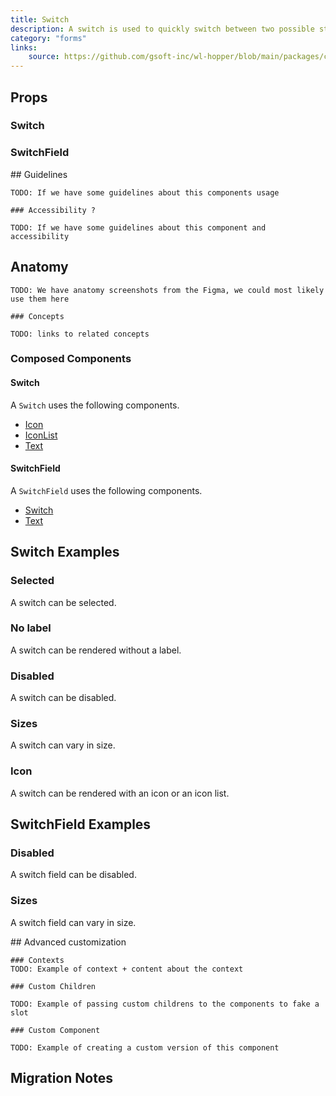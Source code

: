 ```yaml
---
title: Switch
description: A switch is used to quickly switch between two possible states.
category: "forms"
links:
    source: https://github.com/gsoft-inc/wl-hopper/blob/main/packages/components/src/switch/src/Switch.tsx
---
```


<Example src="switch/docs/switch/preview" isOpen />

## Props

### Switch

<PropTable component="Switch" />

### SwitchField

<PropTable component="SwitchField" />

<FeatureFlag flag="next">
    ## Guidelines

    TODO: If we have some guidelines about this components usage

    ### Accessibility ?

    TODO: If we have some guidelines about this component and accessibility
</FeatureFlag>

## Anatomy

<FeatureFlag flag="rc">

    TODO: We have anatomy screenshots from the Figma, we could most likely use them here

    ### Concepts

    TODO: links to related concepts
</FeatureFlag>

### Composed Components

#### Switch

A `Switch` uses the following components.

- [Icon](./Icon)
- [IconList](./IconList)
- [Text](./Text)

#### SwitchField

A `SwitchField` uses the following components.

- [Switch](#props-switch)
- [Text](./Text)

## Switch Examples

### Selected

A switch can be selected.

<Example src="switch/docs/switch/selected" />

### No label

A switch can be rendered without a label.

<Example src="switch/docs/switch/nolabel" />

### Disabled

A switch can be disabled.

<Example src="switch/docs/switch/disabled" />

### Sizes

A switch can vary in size.

<Example src="switch/docs/switch/sizes" />

### Icon

A switch can be rendered with an icon or an icon list.

<Example src="switch/docs/switch/icons" />

## SwitchField Examples

### Disabled

A switch field can be disabled.

<Example src="switch/docs/switchfield/disabled" />

### Sizes

A switch field can vary in size.

<Example src="switch/docs/switchfield/sizes" />

<FeatureFlag flag="next">
    ## Advanced customization

    ### Contexts
    TODO: Example of context + content about the context

    ### Custom Children

    TODO: Example of passing custom childrens to the components to fake a slot

    ### Custom Component

    TODO: Example of creating a custom version of this component
</FeatureFlag>

## Migration Notes

<MigrateGuide src="switch/docs/migration-notes" />
